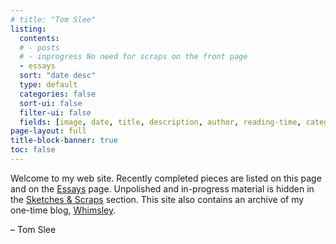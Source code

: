 ```yaml
---
# title: "Tom Slee"
listing:
  contents: 
  # - posts
  # - inprogress No need for scraps on the front page
  - essays
  sort: "date desc"
  type: default
  categories: false
  sort-ui: false
  filter-ui: false
  fields: [image, date, title, description, author, reading-time, categories]
page-layout: full
title-block-banner: true
toc: false
---
```


Welcome to my web site. Recently completed pieces are listed on this page and on the [Essays](essays.qmd) page. Unpolished and in-progress material is hidden in the [Sketches & Scraps](inprogress.qmd) section. This site also contains an archive of my one-time blog, [Whimsley](blog.qmd).

-- Tom Slee

